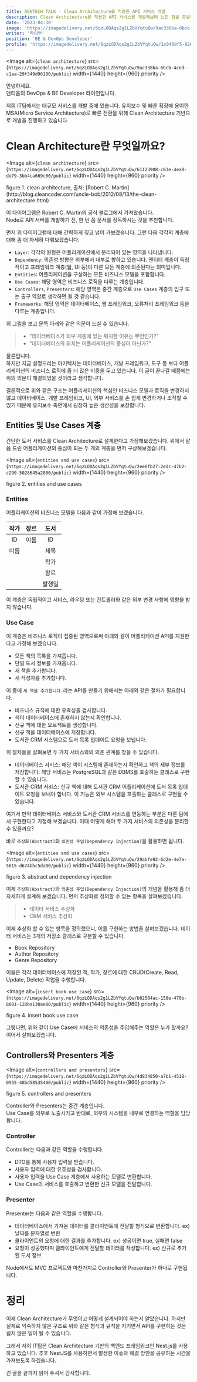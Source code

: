 ```yaml
---
title: DENTECH TALK - Clean Architecture를 적용한 API 서비스 개발
description: Clean Architecture를 적용한 API 서비스를 개발해보며 느낀 점을 공유하고자 합니다
date: '2023-04-30'
image: 'https://imagedelivery.net/6qzLODAqs2g1LZbVYqtuQw/9ac338ba-6bcb-4ced-c1aa-29f349d96100/public'
writer: '라이언'
position: 'BE & DevOps Developer'
profile: 'https://imagedelivery.net/6qzLODAqs2g1LZbVYqtuQw/1c046df5-9262-4c5f-412b-1b8c49a3af00/public'
---
```


<Image
  alt={`clean architecture`}
  src={`https://imagedelivery.net/6qzLODAqs2g1LZbVYqtuQw/9ac338ba-6bcb-4ced-c1aa-29f349d96100/public`}
  width={1440}
  height={960}
  priority
/>

안녕하세요. <br/>
덴티움의 DevOps & BE Developer 라이언입니다.

저희 IT팀에서는 대규모 서비스를 개발 중에 있습니다.
유지보수 및 빠른 확장에 용이한 MSA(Micro Service Architecture)로
빠른 전환을 위해 Clean Architecture 기반으로 개발을 진행하고 있습니다.

# Clean Architecture란 무엇일까요?

<Image
  alt={`clean architecture`}
  src={`https://imagedelivery.net/6qzLODAqs2g1LZbVYqtuQw/61123908-c03e-4ea8-de79-3bb4ca669c00/public`}
  width={1440}
  height={960}
  priority
/>
<p className="text-center text-gray-500">
  figure 1. clean architecture, 출처: [Robert C.
  Martin](http://blog.cleancoder.com/uncle-bob/2012/08/13/the-clean-architecture.html)
</p>

이 다이어그램은 Robert C. Martin의 공식 블로그에서 가져왔습니다. <br/>
Node로 API 서버를 개발하기 전, 한 번 쯤 문서를 정독하시는 것을 추천합니다.<br/>

먼저 위 다이어그램에 대해 간략하게 짚고 넘어 가보겠습니다.
그런 다음 각각의 계층에 대해 좀 더 자세히 다뤄보겠습니다.

- `Layer`: 각각의 원형은 어플리케이션에서 분리되어 있는 영역을 나타냅니다.
- `Dependency`: 의존성 방향은 외부에서 내부로 향하고 있습니다. 엔티티 계층이 독립적이고 프레임워크 계층(웹, UI 등)이 다른 모든 계층에 의존된다는 의미입니다.
- `Entities`: 어플리케이션을 구성하는 모든 비즈니스 모델을 포함합니다.
- `Use Cases`: 해당 영역은 비즈니스 로직을 다루는 계층입니다.
- `Controllers`, `Presenters`: 해당 영역은 중간 계층으로 `Use Cases` 계층의 입구 또는 출구 역할로 생각하면 될 것 같습니다.
- `Frameworks`: 해당 영역은 데이터베이스, 웹 프레임워크, 오류처리 프레임워크 등을 다루는 계층입니다.

위 그림을 보고 문득 아래와 같은 의문이 드실 수 있습니다.

> - “데이터베이스가 외부 계층에 있는 위치한 이유는 무언인가?”
> - “데이터베이스의 위치는 어플리케이션의 중심이 아닌가?”

물론입니다. <br/>
하지만 지금 설명드리는 아키텍처는 데이터베이스, 개발 프레임워크,
도구 등 보다 어플리케이션의 비즈니스 로직에 좀 더 많은 비중을 두고 있습니다.
이 글이 끝나갈 때쯤에는 위의 의문이 해결되었을 것이라고 생각합니다.

결론적으로 위와 같은 구조는
어플리케이션의 핵심인 비즈니스 모델과 로직을 변경하지 않고 데이터베이스,
개발 프레임워크, UI, 외부 서비스를 손 쉽게 변경하거나 조작할 수 있기 때문에
유지보수 측면에서 굉장히 높은 생산성을 보장합니다.

## Entities 및 Use Cases 계층

간단한 도서 서비스를 Clean Architecture로 설계한다고 가정해보겠습니다.
위에서 말씀 드린 어플리케이션의 중심이 되는 두 개의 계층을 먼저 구상해보겠습니다.

<Image
  alt={`entities and use cases`}
  src={`https://imagedelivery.net/6qzLODAqs2g1LZbVYqtuQw/2ee6fb27-2edc-47b2-c290-5028645a2800/public`}
  width={1440}
  height={960}
  priority
/>
<p className="text-center text-gray-500">figure 2. entities and use cases</p>

### Entities

어플리케이션의 비즈니스 모델을 다음과 같이 가정해 보겠습니다.

| 작가 | 장르 |  도서  |
| :--: | :--: | :----: |
|  ID  | 이름 |   ID   |
| 이름 |      |  제목  |
|      |      |  작가  |
|      |      |  장르  |
|      |      | 발행일 |

이 계층은 독립적이고 서비스, 라우팅 또는 컨트롤러와 같은 외부 변경 사항에 영향을 받지 않습니다.

### Use Case

이 계층은 비즈니스 로직이 집중된 영역으로써 아래와 같이 어플리케이션 API를 지원한다고 가정해 보겠습니다.

- 모든 책의 목록을 가져옵니다.
- 단일 도서 정보를 가져옵니다.
- 새 책을 추가합니다.
- 새 작성자를 추가합니다.

이 중에 `새 책을 추가합니다.`라는 API를 만들기 위해서는 아래와 같은 절차가 필요합니다.

- 비즈니스 규칙에 대한 유효성을 검사합니다.
- 책이 데이터베이스에 존재하지 않는지 확인합니다.
- 신규 책에 대한 오브젝트를 생성합니다.
- 신규 책을 데이터베이스에 저장합니다.
- 도서관 CRM 시스템으로 도서 목록 업데이트 요청을 보냅니다.

위 절차들을 살펴보면 두 가지 서비스와의 의존 관계를 찾을 수 있습니다.

- 데이터베이스 서비스: 해당 책이 시스템에 존재하는지 확인하고 책의 세부 정보를 저장합니다.
  해당 서비스는 PostgreSQL과 같은 DBMS를 호출하는 클래스로 구현할 수 있습니다.
- 도서관 CRM 서비스: 신규 책에 대해 도서관 CRM 어플리케이션에 도서 목록 업데이트 요청을 보내야 합니다.
  이 기능은 외부 시스템을 호출하는 클래스로 구현될 수 있습니다.

여기서 만약 데이터베이스 서비스와 도서관 CRM 서비스를 연동하는 부분은 다른 팀에서 구현한다고 가정해 보겠습니다.
이때 어떻게 해야 두 가지 서비스의 의존성을 분리할 수 있을까요?

바로 `추상화(Abstract)`와 `의존성 주입(Dependency Injection)`을 활용하면 됩니다.

<Image
  alt={`entities and use cases`}
  src={`https://imagedelivery.net/6qzLODAqs2g1LZbVYqtuQw/29abfe92-6d2e-4e7e-5615-d674bbc5da00/public`}
  width={1440}
  height={960}
  priority
/>
<p className="text-center text-gray-500">
  figure 3. abstract and dependency injection
</p>

이제 `추상화(Abstract)`와 `의존성 주입(Dependency Injection)`의 개념을 활용해 좀 더 자세하게 설계해 보겠습니다.
먼저 추상화로 정의할 수 있는 항목을 살펴보겠습니다.

> - 데이터 서비스 추상화
> - CRM 서비스 추상화

이제 추상화 할 수 있는 항목을 정의했으니, 이를 구현하는 방법을 살펴보겠습니다.
데이터 서비스는 3개의 저장소 클래스로 구분할 수 있습니다.

- Book Repository
- Author Repository
- Genre Repository

이들은 각각 데이터베이스에 저장된 책, 작가, 장르에 대한 CRUD(Create, Read, Update, Delete) 작업을 수행합니다.

<Image
  alt={`insert book use case`}
  src={`https://imagedelivery.net/6qzLODAqs2g1LZbVYqtuQw/b02504ac-158e-470b-8601-128ba130ae00/public`}
  width={1440}
  height={960}
  priority
/>
<p className="text-center text-gray-500">figure 4. insert book use case</p>

그렇다면, 위와 같이 Use Case에 서비스의 의존성을 주입해주는 역할은 누가 할까요?
이어서 살펴보겠습니다.

## Controllers와 Presenters 계층

<Image
  alt={`controllers and presenters`}
  src={`https://imagedelivery.net/6qzLODAqs2g1LZbVYqtuQw/4d834850-a7b1-4518-0935-48bd58535400/public`}
  width={1440}
  height={960}
  priority
/>
<p className="text-center text-gray-500">
  figure 5. controllers and presenters
</p>

Controller와 Presenters는 중간 계층입니다. <br/>
Use Case를 외부로 노출시키고 반대로, 외부의 시스템을 내부로 연결하는 역할을 담당합니다.

### Controller

Controller는 다음과 같은 역할을 수행합니다.

- DTO를 통해 사용자 입력을 받습니다.
- 사용자 입력에 대한 유효성을 검사합니다.
- 사용자 입력을 Use Case 계층에서 사용하는 모델로 변환합니다.
- Use Case의 서비스를 호출하고 변환한 신규 모델을 전달합니다.

### Presenter

Presenter는 다음과 같은 역할을 수행합니다.

- 데이터베이스에서 가져온 데이터를 클라이언트에 전달할 형식으로 변환합니다. ex) 날짜를 문자열로 변환
- 클라이언트의 요청에 대한 결과를 추가합니다. ex) 성공이면 true, 실패면 false
- 요청이 성공했다며 클라이언트에게 전달할 데이터를 작성합니다. ex) 신규로 추가된 도서 정보

Node에서도 MVC 프로젝트와 마찬가지로 Controller와 Presenter가 하나로 구현됩니다.

# 정리

이제 Clean Architecture가 무엇이고 어떻게 설계되어야 하는지 알았습니다.
하지만 실제로 익숙하지 않은 구조로 위와 같은 형식과 규칙을 지키면서
API를 구현하는 것은 쉽지 않은 일이 될 수 있습니다.

그래서 저희 IT팀은 Clean Architecture 기반의 백엔드 프레임워크인 Nest.js를 사용하고 있습니다.
추후 NestJS를 사용하면서 발생한 이슈와 해결 방안을 공유하는 시간을 가져보도록 하겠습니다.

긴 글을 끝까지 읽어 주셔서 감사합니다.
